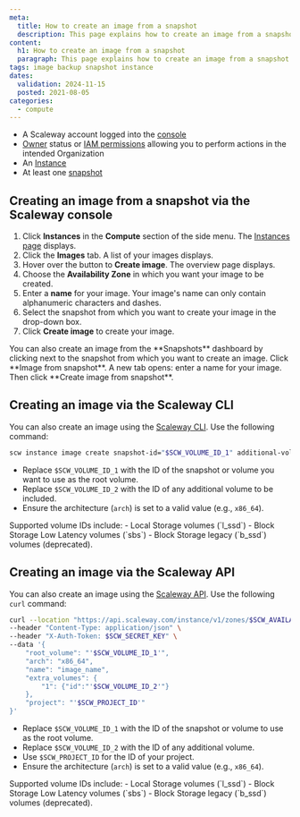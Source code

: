 ```yaml
---
meta:
  title: How to create an image from a snapshot
  description: This page explains how to create an image from a snapshot of a Scaleway Instance.
content:
  h1: How to create an image from a snapshot
  paragraph: This page explains how to create an image from a snapshot of a Scaleway Instance.
tags: image backup snapshot instance
dates:
  validation: 2024-11-15
  posted: 2021-08-05
categories:
  - compute
---
```


<Macro id="requirements" />

- A Scaleway account logged into the [console](https://console.scaleway.com)
- [Owner](/iam/concepts/#owner) status or [IAM permissions](/iam/concepts/#permission) allowing you to perform actions in the intended Organization
- An [Instance](/instances/how-to/create-an-instance/)
- At least one [snapshot](/instances/how-to/create-a-snapshot/)

## Creating an image from a snapshot via the Scaleway console

1. Click **Instances** in the **Compute** section of the side menu. The [Instances page](https://console.scaleway.com/instance/servers) displays.
2. Click the **Images** tab. A list of your images displays.
3. Hover over the <Icon name="plus" /> button to **Create image**. The overview page displays.
4. Choose the **Availability Zone** in which you want your image to be created.
5. Enter a **name** for your image.
    <Message type="note">
      Your image's name can only contain alphanumeric characters and dashes.
    </Message>
6. Select the snapshot from which you want to create your image in the drop-down box.
7. Click **Create image** to create your image.

<Message type="tip">
  You can also create an image from the **Snapshots** dashboard by clicking <Icon name="more"/> next to the snapshot from which you want to create an image. Click **Image from snapshot**. A new tab opens: enter a name for your image. Then click **Create image from snapshot**.
</Message>

## Creating an image via the Scaleway CLI

You can also create an image using the [Scaleway CLI](/scaleway-cli/quickstart/). Use the following command:

```bash
scw instance image create snapshot-id="$SCW_VOLUME_ID_1" additional-volumes.0.id="$SCW_VOLUME_ID_2" arch="x86_64"
```

- Replace `$SCW_VOLUME_ID_1` with the ID of the snapshot or volume you want to use as the root volume.
- Replace `$SCW_VOLUME_ID_2` with the ID of any additional volume to be included.
- Ensure the architecture (`arch`) is set to a valid value (e.g., `x86_64`).

<Message type="note">
  Supported volume IDs include:
  - Local Storage volumes (`l_ssd`)
  - Block Storage Low Latency volumes (`sbs`)
  - Block Storage legacy (`b_ssd`) volumes (deprecated).
</Message>

## Creating an image via the Scaleway API

You can also create an image using the [Scaleway API](https://www.scaleway.com/en/developers/api/instance/#path-images-create-an-instance-image). Use the following `curl` command:

```bash
curl --location "https://api.scaleway.com/instance/v1/zones/$SCW_AVAILABILITY_ZONE/images" \
--header "Content-Type: application/json" \
--header "X-Auth-Token: $SCW_SECRET_KEY" \
--data '{
    "root_volume": "'$SCW_VOLUME_ID_1'",
    "arch": "x86_64",
    "name": "image_name",
    "extra_volumes": {
        "1": {"id":"'$SCW_VOLUME_ID_2'"}
    },
    "project": "'$SCW_PROJECT_ID'"
}'
```

- Replace `$SCW_VOLUME_ID_1` with the ID of the snapshot or volume to use as the root volume.
- Replace `$SCW_VOLUME_ID_2` with the ID of any additional volume.
- Use `$SCW_PROJECT_ID` for the ID of your project.
- Ensure the architecture (`arch`) is set to a valid value (e.g., `x86_64`).

<Message type="tip">
  Supported volume IDs include:
  - Local Storage volumes (`l_ssd`)
  - Block Storage Low Latency volumes (`sbs`)
  - Block Storage legacy (`b_ssd`) volumes (deprecated).
</Message>

